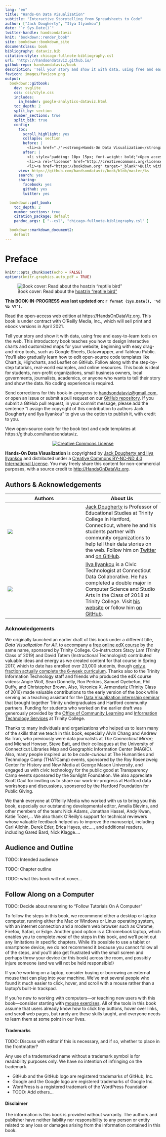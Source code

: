 ```yaml
---
lang: "en"
title: "Hands-On Data Visualization"
subtitle: "Interactive Storytelling from Spreadsheets to Code"
author: ["Jack Dougherty", "Ilya Ilyankou"]
date: "`r Sys.Date()`"
twitter-handle: handsondataviz
knit: "bookdown::render_book"
site: bookdown::bookdown_site
documentclass: book
bibliography: dataviz.bib
citation-style: chicago-fullnote-bibliography.csl
url: 'http\://handsondataviz.github.io/'
github-repo: handsondataviz/book
description: 'Tell your story and show it with data, using free and easy-to-learn tools on the web. This introductory book teaches you how to design interactive charts and customized maps for your website, beginning with easy drag-and-drop tools, such as Google Sheets, Datawrapper, and Tableau Public. You will also gradually learn how to edit open-source code templates like Chart.js, Highcharts, and Leaflet on GitHub. Follow along with the step-by-step tutorials, real-world examples, and online resources. This book is ideal for students, non-profit organizations, small business owners, local governments, journalists, academics, or anyone who wants to tell their story and show the data. No coding experience is required.'
favicon: images/favicon.png
output:
  bookdown::gitbook:
    dev: svglite
    css: css/style.css
    includes:
      in_header: google-analytics-dataviz.html
    toc_depth: 2
    split_by: section
    number_sections: true
    split_bib: true
    config:
      toc:
        scroll_highlight: yes
        collapse: section
        before: |
          <li><a href="./"><strong>Hands-On Data Visualization</strong><br>by Jack Dougherty & Ilya Ilyankou</a></li>
        after: |
          <li style="padding: 10px 15px; font-weight: bold;">Open access book-in-progress</li>
          <li><a rel="license" href="http://creativecommons.org/licenses/by-nc-nd/4.0/"><img alt="Creative Commons License" style="border-width:0" src="https://i.creativecommons.org/l/by-nc-nd/4.0/88x31.png" /></a></li>
          <li><a href="https://bookdown.org" target="_blank">Built with Bookdown + RStudio</a></li>
      view: https://github.com/handsondataviz/book/blob/master/%s
      search: yes
      sharing:
        facebook: yes
        github: yes
        twitter: yes

  bookdown::pdf_book:
    toc_depth: 2
    number_sections: true
    citation_package: default
    pandoc_args: [ "--csl", "chicago-fullnote-bibliography.csl" ]

  bookdown::markdown_document2:
    default
---
```

# Preface {-}
<!-- R global options: R chunk images display without code (no echo); show PDF image over JPG/PNG when available in PDF output -->
```r
knitr::opts_chunk$set(echo = FALSE)
options(knitr.graphics.auto_pdf = TRUE)
```
![Book cover: Read about the [hoatzin "reptile bird"](https://en.wikipedia.org/wiki/Hoatzin)](images/0-preface/cover-400wide.jpg)

**This BOOK-IN-PROGRESS was last updated on: `r format (Sys.Date(), '%d %b %Y')`**.

Read the open-access web edition at https://HandsOnDataViz.org. This book is under contract with O'Reilly Media, Inc., which will sell print and ebook versions in April 2021.

Tell your story and show it with data, using free and easy-to-learn tools on the web. This introductory book teaches you how to design interactive charts and customized maps for your website, beginning with easy drag-and-drop tools, such as Google Sheets, Datawrapper, and Tableau Public. You'll also gradually learn how to edit open-source code templates like Chart.js, Highcharts, and Leaflet on GitHub. Follow along with the step-by-step tutorials, real-world examples, and online resources. This book is ideal for students, non-profit organizations, small business owners, local governments, journalists, academics, or anyone who wants to tell their story and show the data. No coding experience is required.

Send corrections for this book-in-progress to [handsondataviz@gmail.com](mailto:handsondataviz@gmail.com), or open an issue or submit a pull request on our [GitHub repository](https://github.com/handsondataviz/book). If you submit a GitHub pull request, in your commit message, please add the sentence “I assign the copyright of this contribution to authors Jack Dougherty and Ilya Ilyankou" to give us the option to publish it, with credit to you.

View open-source code for the book text and code templates at https://github.com/handsondataviz.

<div style="text-align:center">
<a rel="license" href="http://creativecommons.org/licenses/by-nc-nd/4.0/">
  <img alt="Creative Commons License" style="border-width:0" src="https://licensebuttons.net/l/by-nc-nd/4.0/88x31.png" />
</a></div>
<div style="text-align:left">
<strong>Hands-On Data Visualization</strong> is copyrighted
by <a href="https://handsondataviz.org/authors">Jack Dougherty and Ilya Ilyankou</a>
and distributed under a <a rel="license" href="http://creativecommons.org/licenses/by-nc-nd/4.0/">Creative Commons BY-NC-ND 4.0 International License</a>.
You may freely share this content for non-commercial purposes, with a source credit to <a href="http://HandsOnDataViz.org">http://HandsOnDataViz.org</a>.

## Authors & Acknowledgements {- #authors}
<!-- Images below are 200x200 at 300 resolution -->

| Authors      | About Us     |
| ------------ | ------------ |
| ![](images/0-preface/dougherty-jack.jpg) | [Jack Dougherty](http://jackdougherty.org) is Professor of Educational Studies at Trinity College in Hartford, Connecticut, where he and his students partner with community organizations to help tell their data stories on the web. Follow him on [Twitter](https://twitter.com/doughertyjack) and [on GitHub](https://github/com/jackdougherty). |
| ![](images/0-preface/ilyankou-ilya.jpg) | [Ilya Ilyankou](https://www.linkedin.com/in/ilya-ilyankou-a64675ab) is a Civic Technologist at Connecticut Data Collaborative. He has completed a double major in Computer Science and Studio Arts in the Class of 2018 at Trinity College. Visit [his website](http://ilyankou.com) or follow him [on GitHub](https://github.com/ilyankou). |   

### Acknowledgements {-}
We originally launched an earlier draft of this book under a different title, *Data Visualization For All*, to accompany a [free online edX course](https://www.edx.org/course/data-visualization-for-all) by the same name, sponsored by Trinity College. Co-instructors Stacy Lam (Trinity Class of 2019) and David Tatem (Instructional Technologist) contributed valuable ideas and energy as we created content for that course in Spring 2017, which to date has enrolled over 23,000 students, though [only a fraction actually complete the 6-week curriculum](https://jackdougherty.org/2017/11/21/tough-questions-to-ask-about-trinity-edx/). Thanks also to the Trinity Information Technology staff and friends who produced the edX course videos: Angie Wolf, Sean Donnelly, Ron Perkins, Samuel Oyebefun, Phil Duffy, and Christopher Brown. Also, Veronica X. Armendariz (Trinity Class of 2016) made valuable contributions to the early version of the book while serving as a teaching assistant for the [Data Visualization internship seminar](http://commons.trincoll.edu/dataviz/) that brought together Trinity undergraduates and Hartford community partners. Funding for students who worked on the earlier draft was generously provided by the [Office of Community Learning](https://cher.trincoll.edu/community-learning/) and [Information Technology Services](https://www.trincoll.edu/LITC/its/) at Trinity College.

Thanks to many individuals and organizations who helped us to learn many of the skills that we teach in this book, especially Alvin Chang and Andrew Ba Tran, who previously were data journalists at *The Connecticut Mirror*; and Michael Howser, Steve Batt, and their colleagues at the University of Connecticut Libraries Map and Geographic Information Center (MAGIC). Also, many people inspired us to be *code-curious* at The Humanities and Technology Camp (THATCamp) events, sponsored by the Roy Rosenzweig Center for History and New Media at George Mason University, and engaged us with civic technology for the public good at Transparency Camp events sponsored by the Sunlight Foundation. We also appreciate Scott Gaul for inviting us to share our work-in-progress at Hartford data workshops and discussions, sponsored by the Hartford Foundation for Public Giving.

We thank everyone at O'Reilly Media who worked with us to bring you this book, especially our outstanding developmental editor, Amelia Blevins, and other members of the team: Nick Adams, Jonathan Hassel, Andy Kwan, Katie Tozer,... We also thank O'Reilly's support for technical reviewers whose valuable feedback helped us to improve the manuscript, including Carl Allchin, Derek Eder, Erica Hayes, etc...., and additional readers, including Gared Bard, Nick Klagge....

## Audience and Outline {- #audience-outline}
TODO: Intended audience

TODO: Chapter outline

TODO: what this book will not cover...

## Follow Along on a Computer {- #computer}
TODO: Decide about renaming to "Follow Tutorials On A Computer"

To follow the steps in this book, we recommend either a desktop or laptop computer, running either the Mac or Windows or Linux operating system, with an internet connection and a modern web browser such as Chrome, Firefox, Safari, or Edge. Another good option is a Chromebook laptop, which enables you to complete *most* of the steps in this book, and we'll point out any limitations in specific chapters. While it's possible to use a tablet or smartphone device, we do not recommend it because you cannot follow all of the steps, and you'll also get frustrated with the small screen and perhaps throw your device (or this book) across the room, and possibly injure someone (and we will not be held responsible!)

If you're working on a laptop, consider buying or borrowing an external mouse that can plug into your machine. We've met several people who found it much easier to click, hover, and scroll with a mouse rather than a laptop's built-in trackpad.

If you're new to working with computers---or teaching new users with this book---consider starting with [mouse exercises](http://www.pbclibrary.org/mousing/mousercise.htm). All of the tools in this book assume that users already know how to click tiny buttons, hover over links, and scroll web pages, but rarely are these skills taught, and everyone needs to learn them at some point in our lives.

<!-- TODO: I added the tips above because these are huge yet surmountable obstacles for many people I've worked with, especially older generations and incarcerated people. But I'm uncertain about the link to the mouse exercises. Perhaps I should tweet at public library staff and instructors to find better beginning resources? -->


#### Trademarks {-}
TODO: Discuss with editor if this is necessary, and if so, whether to place in the frontmatter?

Any use of a trademarked name without a trademark symbol is for readability purposes only. We have no intention of infringing on the trademark.

- GitHub and the GitHub logo are registered trademarks of GitHub, Inc.
- Google and the Google logo are registered trademarks of Google Inc.
- WordPress is a registered trademark of the WordPress Foundation
- TODO: Add others...

#### Disclaimer {-}
The information is this book is provided without warranty. The authors and publisher have neither liability nor responsibility to any person or entity related to any loss or damages arising from the information contained in this book.
